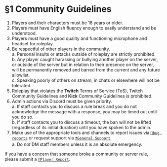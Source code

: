 # §1 Community Guidelines

1. Players and their characters must be 18 years or older.
2. Players must have English fluency enough to easily understand and be understood.
3. Players must have a good quality and functioning microphone and headset for roleplay.
4. Be respectful of other players in the community.\
a. Personal insults or attacks outside of roleplay are strictly prohibited.\
b. Any player caught harassing or bullying another player on the server, or outside of the server but in relation to their presence on the server, will be permanently removed and barred from the current and any future allowlist.\
c. Speaking poorly of others on stream, in chats or elsewhere will not be tolerated. 
5. Roleplay that violates the **Twitch** Terms of Service (ToS), Twitch Community Guidelines and **Kick** Community Guidelines is prohibited.
6. Admin actions via Discord must be given priority.\
a. If staff contacts you to discuss a rule break and you do not acknowledge the message with a response, you may be timed out until you do so.\
b. If staff contacts you to discuss a timeout, the ban will not be lifted (regardless of its initial duration) until you have spoken to the admin. 
7. Make use of the appropriate tools and channels to report issues via [`💭bug reports`](https://discord.com/channels/1083964697532973157/1185063163385872446) or request support via [`❓General Support`](https://discord.com/channels/1083964697532973157/1083965258240110594).\
a. Do *not* DM staff members unless it is an absolute emergency. 

If you have a concern that someone broke a community or server rule, please submit a [`🚨Player Report`](https://discord.com/channels/1083964697532973157/1083965258240110594).

